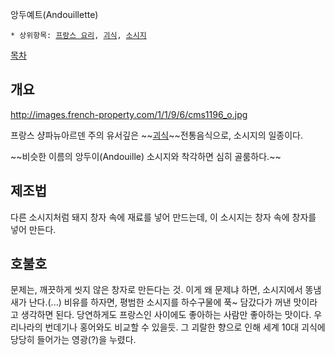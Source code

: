 앙두예트(Andouillette)
 * 상위항목: [[프랑스 요리]], [[괴식]], [[소시지]]

[[목차]]
== 개요 ==

http://images.french-property.com/1/1/9/6/cms1196_o.jpg

프랑스 샹파뉴아르덴 주의 유서깊은 ~~[[괴식]]~~전통음식으로, 소시지의 일종이다.

~~비슷한 이름의 앙두이(Andouille) 소시지와 착각하면 심히 골룸하다.~~

== 제조법 ==
다른 소시지처럼 돼지 창자 속에 재료를 넣어 만드는데,  이 소시지는 창자 속에 창자를 넣어 만든다. 

== 호불호 ==
문제는, 깨끗하게 씻지 않은 창자로 만든다는 것. 이게 왜 문제냐 하면, 소시지에서 똥냄새가 난다.(...) 비유를 하자면, 평범한 소시지를 하수구물에 푹~ 담갔다가 꺼낸 맛이라고 생각하면 된다. 당연하게도 프랑스인 사이에도 좋아하는 사람만 좋아하는 맛이다. 우리나라의 번데기나 홍어와도 비교할 수 있을듯.
그 괴랄한 향으로 인해 세계 10대 괴식에 당당히 들어가는 영광(?)을 누렸다. 
